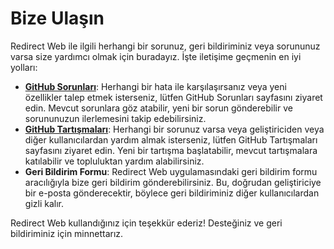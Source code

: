 # Bize Ulaşın

Redirect Web ile ilgili herhangi bir sorunuz, geri bildiriminiz veya sorununuz varsa size yardımcı olmak için buradayız. İşte iletişime geçmenin en iyi yolları:

- **[GitHub Sorunları](https://github.com/mshibanami/RedirectWeb/issues)**: Herhangi bir hata ile karşılaşırsanız veya yeni özellikler talep etmek isterseniz, lütfen GitHub Sorunları sayfasını ziyaret edin. Mevcut sorunlara göz atabilir, yeni bir sorun gönderebilir ve sorununuzun ilerlemesini takip edebilirsiniz.
- **[GitHub Tartışmaları](https://github.com/mshibanami/RedirectWeb/discussions)**: Herhangi bir sorunuz varsa veya geliştiriciden veya diğer kullanıcılardan yardım almak isterseniz, lütfen GitHub Tartışmaları sayfasını ziyaret edin. Yeni bir tartışma başlatabilir, mevcut tartışmalara katılabilir ve topluluktan yardım alabilirsiniz.
- **Geri Bildirim Formu**: Redirect Web uygulamasındaki geri bildirim formu aracılığıyla bize geri bildirim gönderebilirsiniz. Bu, doğrudan geliştiriciye bir e-posta gönderecektir, böylece geri bildiriminiz diğer kullanıcılardan gizli kalır.

Redirect Web kullandığınız için teşekkür ederiz! Desteğiniz ve geri bildiriminiz için minnettarız.
